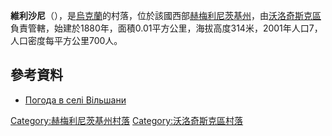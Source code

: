 {{coord|49|35|54|N|26|15|42|E|scale:100000|display=title}}

'''維利沙尼'''（{{lang-uk|Вільшани}}），是[[烏克蘭|烏克蘭]]的村落，位於該國西部[[赫梅利尼茨基州|赫梅利尼茨基州]]，由[[沃洛奇斯克區|沃洛奇斯克區]]負責管轄，始建於1880年，面積0.01平方公里，海拔高度314米，2001年人口7，人口密度每平方公里700人。

==參考資料==
* [http://weather.in.ua/ua/hmel'nickaja/4072 Погода в селі Вільшани] {{Wayback|url=http://weather.in.ua/ua/hmel'nickaja/4072 |date=20111220133634 }}

{{DEFAULTSORT:Вільшани}}
[[Category:赫梅利尼茨基州村落|Category:赫梅利尼茨基州村落]]
[[Category:沃洛奇斯克區村落|Category:沃洛奇斯克區村落]]


{{Khmelnytskyi-geo-stub}}